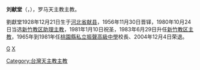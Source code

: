 '''刘献堂'''（{{lang-en|Lucas Liu Hsien-tang}}，{{bd|1928年|12月21日}}），罗马天主教主教。

劉獻堂1928年12月21日生于[[河北省_(中華民國)|河北省]][[献县|献县]]，1956年11月30日晋铎，1980年10月24日当选[[新竹教区|新竹教区]][[助理主教|助理主教]]，1981年1月10日祝圣，1983年6月29日升任[[新竹教区|新竹教区]][[主教|主教]]，1965年到1981年任[[桃園縣私立振聲高級中學|桃園縣私立振聲高級中學]]校長、2004年12月4日荣退。

{{TW-bio-stub}}


[[Category:台灣天主教主教|Category:台灣天主教主教]]
[[category:滄州人|G]]
[[category:刘姓|X]]